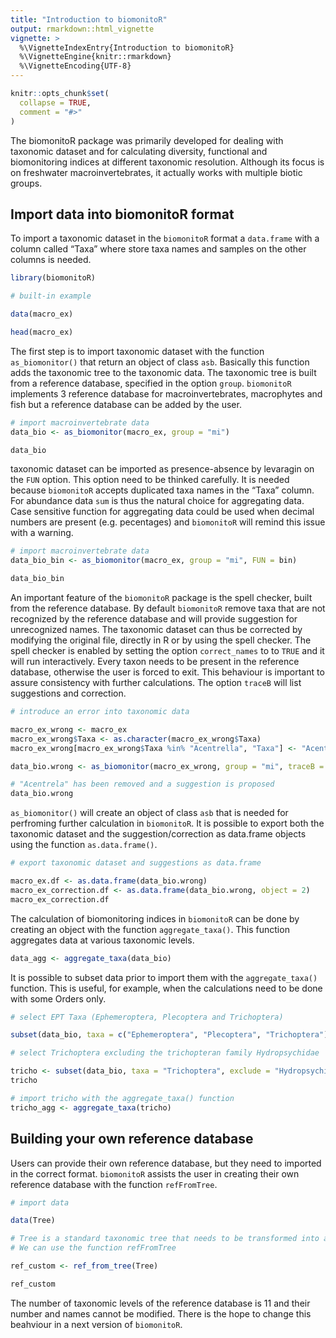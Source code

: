 ```yaml
---
title: "Introduction to biomonitoR"
output: rmarkdown::html_vignette
vignette: >
  %\VignetteIndexEntry{Introduction to biomonitoR}
  %\VignetteEngine{knitr::rmarkdown}
  %\VignetteEncoding{UTF-8}
---
```


```r
knitr::opts_chunk$set(
  collapse = TRUE,
  comment = "#>"
)
```
The biomonitoR package was primarily developed for dealing with taxonomic dataset and for calculating diversity, functional and biomonitoring indices at different taxonomic resolution. Although its focus is on freshwater macroinvertebrates, it actually works with multiple biotic groups.

## Import data into biomonitoR format
To import a taxonomic dataset in the `biomonitoR` format a `data.frame` with a column called "Taxa" where store taxa names and samples on the other columns is needed.

```r
library(biomonitoR)

# built-in example

data(macro_ex)

head(macro_ex)
```

The first step is to import taxonomic dataset with the function `as_biomonitor()` that return an object of class `asb`. Basically this function  adds the taxonomic tree to the taxonomic data. The taxonomic tree is built from a reference database, specified in the option `group`. `biomonitoR` implements 3 reference database for macroinvertebrates, macrophytes and fish but a reference database can be added by the user.


```r
# import macroinvertebrate data
data_bio <- as_biomonitor(macro_ex, group = "mi")

data_bio
```


taxonomic dataset can be imported as presence-absence by levaragin on the `FUN` option. This option need to be thinked carefully. It is needed because `biomonitoR` accepts duplicated taxa names in the "Taxa" column. For abundance data `sum` is thus the natural choice for aggregating data. Case sensitive function for aggregating data could be used when decimal numbers are present (e.g. pecentages) and `biomonitoR` will remind this issue with a warning.

```r
# import macroinvertebrate data
data_bio_bin <- as_biomonitor(macro_ex, group = "mi", FUN = bin)

data_bio_bin
```

An important feature of the `biomonitoR` package is the spell checker, built from the reference database. By default `biomonitoR` remove taxa that are not recognized by the reference database and will provide suggestion for unrecognized names. The taxonomic dataset can thus be corrected by modifying the original file, directly in R or by using the spell checker. The spell checker is enabled by setting the option `correct_names` to to `TRUE` and it will run interactively. Every taxon needs to be present in the reference database, otherwise the user is forced to exit. This behaviour is important to assure consistency with further calculations. The option `traceB` will list suggestions and correction.


```r
# introduce an error into taxonomic data

macro_ex_wrong <- macro_ex
macro_ex_wrong$Taxa <- as.character(macro_ex_wrong$Taxa)
macro_ex_wrong[macro_ex_wrong$Taxa %in% "Acentrella", "Taxa"] <- "Acentrela"

data_bio.wrong <- as_biomonitor(macro_ex_wrong, group = "mi", traceB = TRUE)

# "Acentrela" has been removed and a suggestion is proposed
data_bio.wrong
```

`as_biomonitor()` will create an object of class `asb` that is needed for perfroming further calculation in `biomonitoR`. It is possible to export both the taxonomic dataset and the suggestion/correction as data.frame objects using the function `as.data.frame()`.

```r
# export taxonomic dataset and suggestions as data.frame

macro_ex.df <- as.data.frame(data_bio.wrong)
macro_ex_correction.df <- as.data.frame(data_bio.wrong, object = 2)
macro_ex_correction.df
```


The calculation of biomonitoring indices in `biomonitoR` can be done by creating an object with the function `aggregate_taxa()`. This function aggregates data at various taxonomic levels.

```r
data_agg <- aggregate_taxa(data_bio)
```

It is possible to subset data prior to import them with the `aggregate_taxa()` function. This is useful, for example, when the calculations need to be done with some Orders only.

```r
# select EPT Taxa (Ephemeroptera, Plecoptera and Trichoptera)

subset(data_bio, taxa = c("Ephemeroptera", "Plecoptera", "Trichoptera"))

# select Trichoptera excluding the trichopteran family Hydropsychidae

tricho <- subset(data_bio, taxa = "Trichoptera", exclude = "Hydropsychidae")
tricho

# import tricho with the aggregate_taxa() function
tricho_agg <- aggregate_taxa(tricho)
```


## Building your own reference database

Users can provide their own reference database, but they need to imported in the correct format. `biomonitoR` assists the user in creating their own reference database with the function `refFromTree`.

```r
# import data

data(Tree)

# Tree is a standard taxonomic tree that needs to be transformed into a reference database
# We can use the function refFromTree

ref_custom <- ref_from_tree(Tree)

ref_custom
```

The number of taxonomic levels of the reference database is 11 and their number and names cannot be modified. There is the hope to change this beahviour in a next version of `biomonitoR`.
